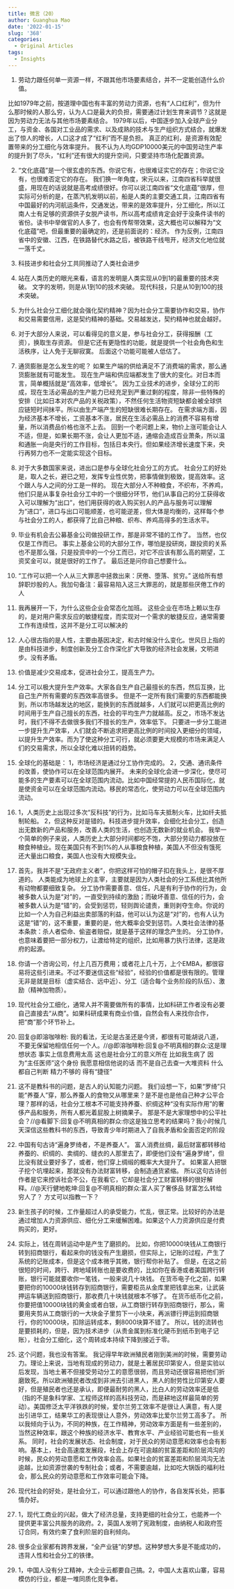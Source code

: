 ```yaml
---
title: 微言（20）
author: Guanghua Mao
date: '2022-01-15'
slug: '368'
categories:
  - Original Articles
tags:
  - Insights
---
```


1. 劳动力跟任何单一资源一样，不跟其他市场要素结合，并不一定能创造什么价值。

比如1979年之前，按道理中国也有丰富的劳动力资源，也有“人口红利”，但为什么那时候的人那么穷，认为人口是最大的负担，需要通过计划生育来调节？这就是因为劳动力无法与其他市场要素结合。
1979年以后，中国逐步加入全球产业分工，与资金、各国对工业品的需求、以及成熟的技术与生产组织方式结合，就爆发出了惊人的增长，人口这才成了“红利”而不是负担。
真正的红利，是资源有效配置带来的分工细化与效率提升。
我不认为人均GDP10000美元的中国劳动生产率的提升到了尽头，“红利”还有很大的提升空间，只要坚持市场化配置资源。

2. “文化底蕴”是一个很玄虚的东西。你说它有，也很难证实它的存在；你说它没有，也很难否定它的存在。
我们换一年角度，宋元以来，江南四省科举就很盛，用现在的话说就是高考成绩很好。你可以说江南四省“文化底蕴”很厚，但实际可分析的是，在蒸汽机发明以前，船是人类的主要交通工具，江南四省有中国最好的内河航运条件，交通发达，带来的是效率提升，分工细化，所以江南人士有足够的资源供子女脱产读书，所以高考成绩肯定会好于没条件读书的省份。读书中举做官的人多了，也会有传帮带效果，这大概也可以解释为“文化底蕴”吧，但最重要的最确定的，还是前面说的：经济。
作为反例，江南四省中的安徽、江西，在铁路替代水路之后，被铁路干线甩开，经济文化地位就一落千丈。


3. 科技进步和社会分工共同推动了人类社会进步

4. 站在人类历史的眼光来看，语言的发明是人类实现从0到1的最重要的技术突破。
文字的发明，则是从1到10的技术突破。
现代科技，只是从10到100的技术突破。


5. 为什么社会分工细化就会强化契约精神？因为社会分工需要协作和交易，协作和交易需要信用，这是契约精神的基础。交易越发达，契约精神也就会越好。


6. 对于大部分人来说，可以看得见的意义是，参与社会分工，获得报酬（工资），换取生存资源。 但是它还有更隐性的功能，就是提供一个社会角色和生活秩序，让人免于无聊寂寞。 后面这个功能可能被人低估了。


7. 通货膨胀是怎么发生的呢？
如果生产端的供给满足不了消费端的需求，那么通货膨胀就有可能发生。
现在生产端和供应端都发生了很大的变化。对日本而言，简单概括就是“高效率，低增长”。
因为工业技术的进步，全球分工的形成，现在生活必需品的生产能力已经充足到严重过剩的程度，除非一些特殊的安排（比如日本对农产品的关税政策），不然任何生活物资短缺都会被全球供应链短时间抹平。所以由生产端产生的短缺很难长期存在。
在需求端方面，因为经济基本不增长，工资基本不涨，居民在生活必需品上的消费不容易有增量，所以消费品价格也涨不上去。
回到一个老问题上来，物价上涨可能会让人不适，但是，如果长期不涨，会让人更加不适，通缩会造成百业萧条，所以温和通胀一向是央行的工作目标，包括日本央行。但如果经济增长速度下来，央行再努力也不一定能实现这个目标。


8. 对于大多数国家来说，进出口是参与全球化社会分工的方式。
社会分工的好处是，取人之长，避已之短，发挥专业性优势，把事情做到极致，提高效率。这个跟人与人之间的分工是一样的。
现在大部分人不种粮食，不织布，不养鸡，他们只是从事复杂社会分工中的一个很细分环节，他们从事自己的分工获得收入可以理解为“出口”，他们用获得的收入购买别人的产品与服务可以理解为“进口”，进口与出口可能顺差，也可能逆差，但大体是均衡的，这样每个参与社会分工的人，都获得了比自己种粮、织布、养鸡高得多的生活水平。



9. 毕业有机会去公募基金公司做投研工作，那是非常不错的工作了。
当然，也仅仅是工作而已。
事实上基金公司的大部分工作，哪怕是投研岗，跟投资的关系也不是那么强，只是投资中的一个分工而已，对它不应该有那么高的期望，工资奖金可以，就是很好的工作了。
最后还是问你自己想要什么。


10. “工作可以把一个人从三大罪恶中拯救出来：厌倦、堕落、贫穷。” 送给所有想辞职炒股的人。我加句备注：最容易陷入这三大罪恶的，就是那些厌倦工作的人

11. 我再展开一下，为什么这些企业会常态化加班。 这些企业在市场上赖以生存的，是对用户需求反应的敏捷程度，而实现对一个需求的敏捷反应，通常需要工作有连续性，这并不是分工可以解决的

12. 人心很古指的是人性，主要由基因决定，和古时候没什么变化。世风日上指的是由科技进步，制度创新及分工合作深化扩大导致的经济社会发展，文明进步。没有矛盾。

13. 价值是减少交易成本，促进社会分工，提高生产力。


14. 分工可以极大提升生产效率。大家各自生产自己最擅长的东西，然后互换，比自己生产所有需要的东西效率高很多。
但是不一定所有我们需要的东西都能换到，所以市场越发达的地区，能换到的东西就越多，人们就可以把更高比例的时间用于生产自己擅长的东西，社会的平均生产力就越高。反之，市场不发达时，我们不得不去做很多我们不擅长的生产，效率低下。
只要进一步分工能进一步提升生产效率，人们就会不断追求把更高比例的时间投入更细分的领域，以提升生产效率。而为了使这种分工可行，就必须要更大规模的市场来满足人们的交易需求，所以全球化难以扭转的趋势。

15. 全球化的基础是：
1，市场经济是通过分工协作完成的。
2，交通、通讯条件的改善，使协作可以在全球范围内展开。
未来的全球化会进一步深化，使尽可能多的生产要素可以在全球范围内流动。比如中国经常提的人民币国际化，就是使资金可以在全球范围内流动。移民的常态化，使劳动力可以在全球范围内流动。


16. 1，人类历史上出现过多次“反科技”的行为，比如马车夫抵制火车，比如纤夫抵制轮船。
2，但这种反对是错的。科技进步提升效率，会细化社会分工，创造出无数新的产品和服务，改善人类的生活，也创造无数新的就业机会。
我举一个简单的例子来说，人类历史上大部分时间都吃不饱，大部分劳动力都投放在粮食种植业。现在美国只有不到1%的人从事粮食种植，美国人不但没有饿死还大量出口粮食，美国人也没有大规模失业。


17. 首先，我并不是“无政府主义者”，你把这样可怕的帽子扣在我头上，是很不厚道的。
人类能成为地球上的主宰，主要就是因为人类社会的分工系统比其他所有动物都要细致复杂。
分工协作需要善意、信任，凡是有利于协作的行为，会被多数人认为是“对”的，一直受到持续的激励；而破坏善意、信任的行为，会被多数人认为是“错”的，会受到惩罚，轻则舆论谴责，重则剥夺生命。你说的比如一个人为自己利益出卖部落的利益，他可以认为这是“对”的，也有人认为这是“错”的，这不重要，重要的是，他大概率会受到惩罚。人类社会法律的基本条款：杀人者偿命、偷盗者赔偿，就是基于这样的理念产生的。
分工协作，也意味着要把一部分权力，让渡给特定的组织，比如用暴力执行法律，这是政府的起源。


18. 你请一个咨询公司，付上几百万费用；或者花上几十万，上个EMBA，都很容易将这些引进来。不过不要迷信这些“经验”，经验的价值都是很有限的。管理无非是就是目标（虚实结合、远中近）、分工（适合每个业务阶段的队伍）、激励（精神加物质）。


19. 现代社会分工细化，通常人并不需要做所有的事情，比如科研工作者没有必要自己直接去“从商”。如果科研成果有商业价值，自然会有人来找你合作，把“商”那个环节补上。


20. 回复@即溶咖啡粉: 我的看法，无论是古圣还是今贤，都很有可能胡说八道，不要无保留地相信任何一个人。//@即溶咖啡粉:回复@不明真相的群众:这是理想状态 事实上信息费用太高 这也是社会分工的意义所在 比如我生病了 因为“主任医师”这个身份 我愿意相信他说的话 而不是自己去查一大堆资料 什么都自己判断 精力不够的 得有“捷径”


21. 这不是教科书的问题，是古人的认知能力问题。
我们设想一下，如果“罗绮”只能“养蚕人”穿，那么养蚕人的食物又从哪里来？是不是也是他自己种才公平合理？那样的话，社会分工根本不可能支持养蚕、织绸这种“没有实际作用”的奢侈产品和服务，所有人都光着屁股上树摘果子。
那是不是大家理想中的公平社会？//@看脚下:回复@不明真相的群众:你这是独立思考的结果吗？我小时候几天深信这些教科书的东西，导致青少年时期进入了自我矛盾和全面否定的阶段


22. 中国有句古诗“遍身罗绮者，不是养蚕人”。
富人消费丝绸，最后财富都转移给养蚕的、织绸的、卖绸的、缝衣的人那里去了，即便他们没有“遍身罗绮”，但比没有就业要好多了，或者，他们穿上绸缎的概率大大提升了。
如果富人把银子挖个坑埋起来，那就没有办法财富转移，会制造通货紧缩。
所以这句古诗创作者是它来控诉社会不公，在我看它，它却是社会分工财富转移的很好解释。//@天行健地乾坤:回复@不明真相的群众:富人买了奢侈品 财富怎么转给穷人了？ 方丈可以指教一下？


23. 新生孩子的时候，工作量超过人的承受能力，忙乱，很正常。比较好的办法是通过增加人力资源供应、细化分工来缓解困难。如果这个人力资源供应是付费购买的，更好。


24. 实际上，钱在周转运动中是产生了磨损的。
比如，你把10000块钱从工商银行转到招商银行，看起来你的钱没有产生磨损，但实际上，记账的过程，产生了系统的记账成本，但是这个成本微乎其微，银行帮你补贴了。
但是，在这之前很短的时间，跨行、跨地域转账也是要收费的，比如你在香港或者美国跨行转账，银行可能就要收你一笔钱，一般来说几十块钱。
在货币电子化之前，如果要把你的10000块钱转存到招商银行，需要柜员从金库里把钱拿出来，让武装押运车辆送到招商银行，那收费几十块钱就根本不够了。
在货币纸币化之前，你要把值10000块钱的黄金或者白银，从工商银行转存到招商银行，那么，需要用夹剪从工商银行的一大块金子里剪下一小块来，再派镖行押运到招商银行，你的10000块，扣除运转成本，剩8000块算不错了。
所以，钱的流转也是要损耗的，但是，因为技术进步（从贵金属到标准化硬币到纸币到电子记账），社会分工细化，这个周转成本持续下降到接近于零。

25. 这个问题，我也没有答案。
我记得早年欧洲殖民者刚到美洲的时候，需要劳动力。理论上来说，当地有现成的劳动力，就是土著居民印第安人，但是实验以后发现，当地土著不但接受劳动分工的意愿很弱，而且劳动还很容易把他们折磨致死。所以欧洲殖民者改成到非洲去引进黑人，黑人的耐劳性比印第安人要好，但是殖民者也还是承认，即便最耐劳的黑人，比白人的劳动效率还是低（指的不是象科学家、工程师这样的高科技劳动，而是耕地这样最简单的劳动）。美国修泛太平洋铁跌的时候，爱尔兰劳工效率不是很让人满意，有人提出引进华工，结果华工的表现很让人意外，劳动效率比爱尔兰劳工高多了。
所以我倾向于认为，不同的种族，在工作精神，劳动效率方面是有一些差别的，当然这种效率，跟这个种族的经济水平、教育水平、产业经验可能也有一些关系。
同时，社会的发展状态、社会制度，对于民众的劳动意愿和效率也会有影响。基本上，社会高速度发展段，社会上存在可逾越的贫富差距和阶层鸿沟的时候，民众的劳动意愿和工作效率会高。如果社会的贫富差距和阶层鸿沟无法逾越，比如资源世袭的专制社会；或者，不需要逾越，比如吃大锅饭的福利社会，那么民众的劳动意愿和工作效率可能会下降。

26. 现代社会的好处，是社会分工，可以通过跟他人的协作，各自发挥长处，把事情办好。


27. 1，现代工商业的兴起，做大了经济总量，支持更细的社会分工，也能养一个提供更丰富公共服务的政府。2，英国人发明了宪政制度，由纳税人和政府签订合同，有效约束了食利阶层的自利倾向。


28. 很多企业家都有跨界发展，“全产业链”的梦想。这种梦想大多是不能成功的，违背人性和社会分工的铁律。


29. 1，中国人没有分工精神，大企业云都要自己搞。2，中国人太喜欢山寨，容易模仿的行业，都是一堆同质化竞争者。

